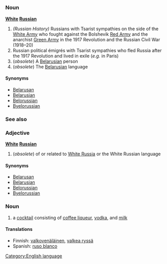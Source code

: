 =={{en}}==
[[Category:English language]]
===Noun===
'''[[White]] [[Russian]]'''

# ''(Russian History)'' Russians with Tsarist sympathies on the side of the [[White Army]] who fought against the Bolshevik [[Red Army]] and the anarchist [[Green Army]] in the 1917 Revolution and the Russian Civil War (1918&ndash;20)
# Russian political émigrés with Tsarist sympathies who fled Russia after the 1917 Revolution and lived in exile (''e.g.'' in Paris)
# (''obsolete'') A [[Belarusian]] person
# (''obsolete'') The [[Belarusian]] language

====Synonyms====
*[[Belarusan]]
*[[Belarusian]]
*[[Belorussian]]
*[[Byelorussian]]

===See also===

===Adjective===
'''[[White]] [[Russian]]'''

# (''obsolete'') of or related to [[White Russia]] or the White Russian language

====Synonyms====
*[[Belarusan]]
*[[Belarusian]]
*[[Belorussian]]
*[[Byelorussian]]

===Noun===
<!-- capitalised always even in this sense? -->

# a [[cocktail]] consisting of [[coffee liqueur]], [[vodka]], and [[milk]]

====Translations====
*Finnish: [[valkovenäläinen]], [[valkea ryssä]]
*Spanish: [[ruso blanco]]